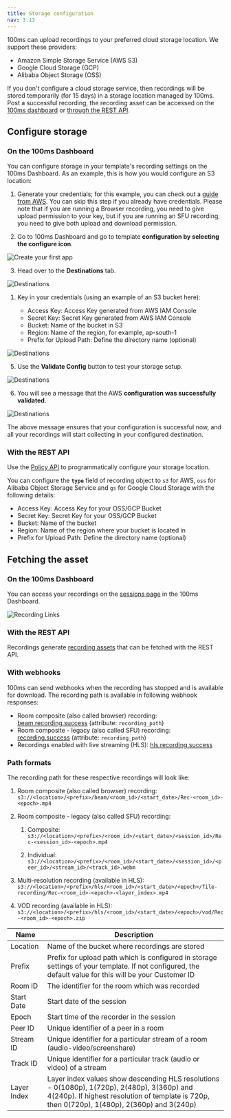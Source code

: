 ```yaml
---
title: Storage configuration
nav: 3.13
---
```


100ms can upload recordings to your preferred cloud storage location. We support these providers:

- Amazon Simple Storage Service (AWS S3)
- Google Cloud Storage (GCP)
- Alibaba Object Storage (OSS)

If you don't configure a cloud storage service, then recordings will be stored temporarily (for 15 days) in a storage location managed by 100ms. Post a successful recording, the recording asset can be accessed on the [100ms dashboard](https://dashboard.100ms.live/sessions) or [through the REST API](/server-side/v2/api-reference/recording-assets/get-asset).

## Configure storage

### On the 100ms Dashboard

You can configure storage in your template's recording settings on the 100ms Dashboard. As an example, this is how you would configure an S3 location:

1. Generate your credentials; for this example, you can check out a [guide from AWS](https://docs.aws.amazon.com/IAM/latest/UserGuide/id_credentials_access-keys.html). You can skip this step if you already have credentials. Please note that if you are running a Browser recording, you need to give upload permission to your key, but if you are running an SFU recording, you need to give both upload and download permission.

2. Go to 100ms Dashboard and go to template **configuration by selecting the configure icon**.

![Create your first app](/docs/v2/recording-storage-settings-step2.png)

3. Head over to the **Destinations** tab.

![Destinations](/docs/v2/recording-storage-settings-step3.png)

1. Key in your credentials (using an example of an S3 bucket here):

    - Access Key: Access Key generated from AWS IAM Console
    - Secret Key: Secret Key generated from AWS IAM Console
    - Bucket: Name of the bucket in S3
    - Region: Name of the region, for example, ap-south-1
    - Prefix for Upload Path: Define the directory name (optional)

![Destinations](/docs/v2/recording-storage-settings-step4.png)

5. Use the **Validate Config** button to test your storage setup.

![Destinations](/docs/v2/recording-storage-settings-step5.png)

6. You will see a message that the AWS **configuration was successfully validated**.

![Destinations](/docs/v2/recording-storage-settings-step6.png)

The above message ensures that your configuration is successful now, and all your recordings will start collecting in your configured destination.

### With the REST API

Use the [Policy API](https://www.100ms.live/docs/server-side/v2/api-reference/policy/create-template-via-api) to programmatically configure your storage location.

You can configure the **`type`** field of recording object to `s3` for AWS, `oss` for Alibaba Object Storage Service and `gs` for Google Cloud Storage with the following details:

- Access Key: Access Key for your OSS/GCP Bucket
- Secret Key: Secret Key for your OSS/GCP Bucket
- Bucket: Name of the bucket
- Region: Name of the region where your bucket is located in
- Prefix for Upload Path: Define the directory name (optional)

## Fetching the asset

### On the 100ms Dashboard

You can access your recordings on the [sessions page](https://dashboard.100ms.live/sessions) in the 100ms Dashboard.

![Recording Links](/docs/v2/recording-links-session.png)

### With the REST API

Recordings generate [recording assets](/server-side/v2/api-reference/recording-assets/overview) that can be fetched with the REST API.

### With webhooks

100ms can send webhooks when the recording has stopped and is available for download. The recording path is available in following webhook responses:

- Room composite (also called browser) recording: [beam.recording.success](/server-side/v2/introduction/webhook#beamrecordingsuccess) (attribute: `recording_path`)
- Room composite - legacy (also called SFU) recording: [recording.success](/server-side/v2/introduction/webhook#sfu-recording-events) (attribute: `recording_path`)
- Recordings enabled with live streaming (HLS): [hls.recording.success](/server-side/v2/introduction/webhook#hlsrecordingsuccess)

### Path formats

The recording path for these respective recordings will look like:

1. Room composite (also called browser) recording: `s3://<location>/<prefix>/beam/<room_id>/<start_date>/Rec-<room_id>-<epoch>.mp4`

2. Room composite - legacy (also called SFU) recording:

    1. Composite: `s3://<location>/<prefix>/<room_id>/<start_date>/<session_id>/Rec-<session_id>-<epoch>.mp4`

    2. Individual: `s3://<location>/<prefix>/<room_id>/<start_date>/<session_id>/<peer_id>/<stream_id>/<track_id>.webm`

3. Multi-resolution recording (available in HLS): `s3://<location>/<prefix>/hls/<room_id>/<start_date>/<epoch>/file-recording/Rec-<room_id>-<epoch>-<layer_index>.mp4`

4. VOD recording (available in HLS): `s3://<location>/<prefix>/hls/<room_id>/<start_date>/<epoch>/vod/Rec-<room_id>-<epoch>.zip`

| Name    | Description                                                                                                                                                                                 |
| ----------- | ------------------------------------------------------------------------------------------------------------------------------------------------------------------------------------------- |
| Location    | Name of the bucket where recordings are stored                                                                                                                                              |
| Prefix      | Prefix for upload path which is configured in storage settings of your template. If not configured, the default value for this will be your Customer ID                                     |
| Room ID     | The identifier for the room which was recorded                                                                                                                                              |
| Start Date  | Start date of the session                                                                                                                                                                   |
| Epoch       | Start time of the recorder in the session                                                                                                                                                   |
| Peer ID     | Unique identifier of a peer in a room                                                                                                                                                       |
| Stream ID   | Unique identifier for a particular stream of a room (audio-video/screenshare)                                                                                                               |
| Track ID    | Unique identifier for a particular track (audio or video) of a stream                                                                                                                       |
| Layer Index | Layer index values show descending HLS resolutions - 0(1080p), 1(720p), 2(480p), 3(360p) and 4(240p). If highest resolution of template is 720p, then 0(720p), 1(480p), 2(360p) and 3(240p) |
